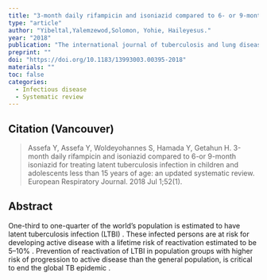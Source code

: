 ```yaml
---
title: "3-month daily rifampicin and isoniazid compared to 6- or 9-month isoniazid for treating latent tuberculosis infection in children and adolescents less than 15 years of age: an updated systematic review."
type: "article"
author: "Yibeltal,Yalemzewod,Solomon, Yohie, Haileyesus."
year: "2018"
publication: "The international journal of tuberculosis and lung disease"
preprint: ""
doi: "https://doi.org/10.1183/13993003.00395-2018"
materials: ""
toc: false
categories:
  - Infectious disease
  - Systematic review
---
```


## Citation (Vancouver)

> Assefa Y, Assefa Y, Woldeyohannes S, Hamada Y, Getahun H. 3-month daily rifampicin and isoniazid compared to 6-or 9-month isoniazid for treating latent tuberculosis infection in children and adolescents less than 15 years of age: an updated systematic review. European Respiratory Journal. 2018 Jul 1;52(1).

## Abstract

One-third to one-quarter of the world's population is estimated to have latent tuberculosis infection (LTBI) . These infected persons are at risk for developing active disease with a lifetime risk of reactivation estimated to be 5--10% . Prevention of reactivation of LTBI in population groups with higher risk of progression to active disease than the general population, is critical to end the global TB epidemic .

